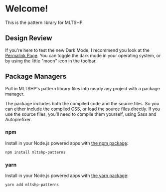 
<Meta title="Getting Started" />

# Welcome!

This is the pattern library for MLTSHP.

## Design Review

If you're here to test the new Dark Mode, I recommend you look at the [Permalink Page](/?path=/docs/legacy-areas-permalink--permalink). You can toggle the dark mode in your operating system, or by using the little "moon" icon in the toolbar.

## Package Managers

Pull in MLTSHP's pattern library files into nearly any project with a package manager.

The package includes both the compiled code and the source files. So you can either include the compiled CSS, or load the source files directly. If you use the source files, you'll need to compile them yourself, using Sass and Autoprefixer.

### npm

Install in your Node.js powered apps with [the npm package](https://www.npmjs.com/package/mltshp-patterns):

```
npm install mltshp-patterns
```

### yarn

Install in your Node.js powered apps with [the yarn package](https://classic.yarnpkg.com/en/package/mltshp-patterns):

```
yarn add mltshp-patterns
```
